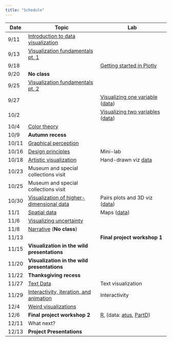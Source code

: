 ```yaml
---
title: "Schedule"
---
```


Date | Topic | Lab | 
-----|----------------------|---------------------|
9/11 | [Introduction to data visualization](01_CommunicatingWithData.pdf) | |
9/13 | [Visualization fundamentals pt. 1](02_VisualizationFundamentals.pdf) | |
9/18 |  | [Getting started in Plotly](03_IntroductionToPlotly.pdf) | 
9/20 | **No class** | |
9/25 | [Visualization fundamentals pt. 2](04_GestaltAndBarcharts.pdf) | | 
9/27 | | [Visualizing one variable](05_Aggregation.pdf) ([data](https://docs.google.com/a/smith.edu/spreadsheets/d/1fhMYD__IiBd6uxdF-s0NZUsb61ilLX0Tm_CqMX4eg2A/edit?usp=sharing)) | 
10/2 | |  [Visualizing two variables](06_filtering.pdf) ([data](https://docs.google.com/a/smith.edu/spreadsheets/d/1blEcuuc_L_g_q7fYZ3w7dScxFy_4f58rreQ4NsSHJuE/edit?usp=sharing)) |
10/4 | [Color theory](07_color.pdf) |  | 
10/9  |  **Autumn recess**      |  |
10/11 | [Graphical perception](08_perception.pdf) | | 
10/16 |  [Design principles](09_principles.pdf) | Mini-lab |  
10/18 | [Artistic visualization](10_art.pdf) | Hand-drawn viz [data](https://docs.google.com/a/smith.edu/spreadsheets/d/1PnJ8_nmE827Vf-QtDaMC7r91oIYjC1C3ETDyJ1S0Dd8/edit?usp=sharing) |
10/23 | Museum and special collections visit | |
10/25 |  Museum and special collections visit | | 
10/30 |  [Visualization of higher-dimensional data](11_multidimensional.pdf) | Pairs plots and 3D viz ([data](college.csv)) |
11/1  | [Spatial data](12_spatial.pdf) | Maps ([data](who.csv)) |
11/6  | [Visualizing uncertainty](13_uncertainty.pdf)  | |
11/8  |  [Narrative](https://www.youtube.com/watch?v=PMtWFjjVM5E) (**No class**) | |
11/13 | | **Final project workshop 1**  |
11/15 | **Visualization in the wild presentations** | |
11/20 | **Visualization in the wild presentations** | |
11/22 | **Thanksgiving recess** | |
11/27 | [Text Data](14_text.pdf)  | Text visualization |
11/29 |[Interactivity, iteration, and animation](15_interactivity.pdf) | Interactivity |
12/4  | [Weird visualizations](16_misc.pdf) |  |
12/6  | **Final project workshop 2** |  [R](static/IntroToR_slides.html), (data: [atus](static/atus.csv), [PartD](static/PartD_Providers.csv)) |
12/11 | What next? ||
12/13 | **Project Presentations** ||
